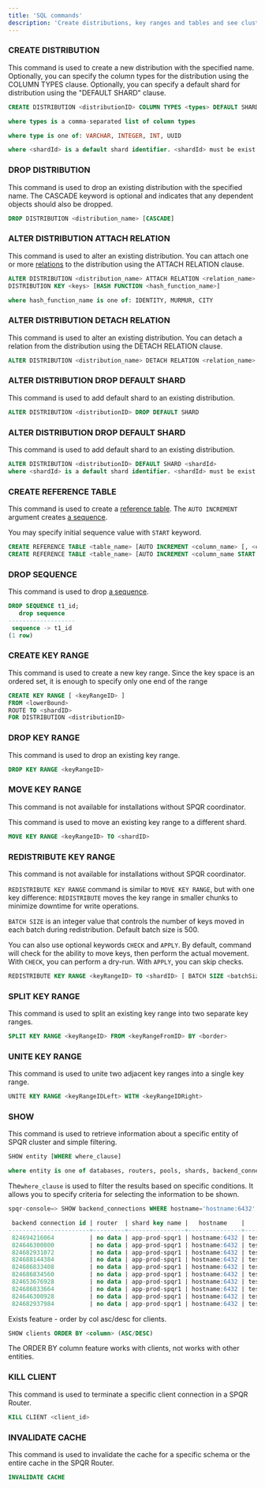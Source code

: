 ```yaml
---
title: 'SQL commands'
description: 'Create distributions, key ranges and tables and see cluster info'
---
```


### CREATE DISTRIBUTION

This command is used to create a new distribution with the specified name. Optionally, you can specify the column types for the distribution using the COLUMN TYPES clause. Optionally, you can specify a default shard for distribution using the "DEFAULT SHARD" clause.

```sql
CREATE DISTRIBUTION <distributionID> COLUMN TYPES <types> DEFAULT SHARD <shardId>

where types is a comma-separated list of column types

where type is one of: VARCHAR, INTEGER, INT, UUID

where <shardId> is a default shard identifier. <shardId> must be exist 
```

### DROP DISTRIBUTION

This command is used to drop an existing distribution with the specified name. The CASCADE keyword is optional and indicates that any dependent objects should also be dropped.

```sql
DROP DISTRIBUTION <distribution_name> [CASCADE]
```

### ALTER DISTRIBUTION ATTACH RELATION

This command is used to alter an existing distribution. You can attach one or more [relations](/sharding/sharded_tables) to the distribution using the ATTACH RELATION clause.

```sql
ALTER DISTRIBUTION <distribution_name> ATTACH RELATION <relation_name> [, <relation_name> ...] 
DISTRIBUTION KEY <keys> [HASH FUNCTION <hash_function_name>]

where hash_function_name is one of: IDENTITY, MURMUR, CITY
```

### ALTER DISTRIBUTION DETACH RELATION

This command is used to alter an existing distribution. You can detach a relation from the distribution using the DETACH RELATION clause.

```sql
ALTER DISTRIBUTION <distribution_name> DETACH RELATION <relation_name>
```

### ALTER DISTRIBUTION DROP DEFAULT SHARD
This command is used to add default shard to an existing distribution.

```sql
ALTER DISTRIBUTION <distributionID> DROP DEFAULT SHARD
```

### ALTER DISTRIBUTION DROP DEFAULT SHARD
This command is used to add default shard to an existing distribution.

```sql
ALTER DISTRIBUTION <distributionID> DEFAULT SHARD <shardId>
where <shardId> is a default shard identifier. <shardId> must be exist 
```

### CREATE REFERENCE TABLE

This command is used to create a [reference table](/sharding/reference_tables). The `AUTO INCREMENT` argument creates [a sequence](/sharding/reference_tables#sequences).

<Note>You may specify initial sequence value with `START` keyword.</Note>

```sql
CREATE REFERENCE TABLE <table_name> [AUTO INCREMENT <column_name> [, <column_name> ...] >]
CREATE REFERENCE TABLE <table_name> [AUTO INCREMENT <column_name START start_value> [, <column_name START start_value> ...] >]
```

### DROP SEQUENCE

This command is used to drop [a sequence](/sharding/reference_tables#sequences).

```sql
DROP SEQUENCE t1_id;
   drop sequence   
-------------------
 sequence -> t1_id
(1 row)
```

### CREATE KEY RANGE

This command is used to create a new key range. Since the key space is an ordered set, it is enough to specify only one end of the range

```sql
CREATE KEY RANGE [ <keyRangeID> ]
FROM <lowerBound>
ROUTE TO <shardID> 
FOR DISTRIBUTION <distributionID>
```

### DROP KEY RANGE

This command is used to drop an existing key range.

```sql
DROP KEY RANGE <keyRangeID>
```

### MOVE KEY RANGE

<Warning>This command is not available for installations without SPQR coordinator.</Warning>

This command is used to move an existing key range to a different shard.

```sql
MOVE KEY RANGE <keyRangeID> TO <shardID>
```

### REDISTRIBUTE KEY RANGE

<Warning>This command is not available for installations without SPQR coordinator.</Warning>

`REDISTRIBUTE KEY RANGE` command is similar to `MOVE KEY RANGE`, but with one key difference: `REDISTRIBUTE` moves the key range in smaller chunks to minimize downtime for write operations.

`BATCH SIZE` is an integer value that controls the number of keys moved in each batch during redistribution. Default batch size is 500.

You can also use optional keywords `CHECK` and `APPLY`. By default, command will check for the ability to move keys, then perform the actual movement. With `CHECK`, you can perform a dry-run.
With `APPLY`, you can skip checks.

```sql
REDISTRIBUTE KEY RANGE <keyRangeID> TO <shardID> [ BATCH SIZE <batchSize> ] [ CHECK | APPLY ];
```

### SPLIT KEY RANGE

This command is used to split an existing key range into two separate key ranges.

```sql
SPLIT KEY RANGE <keyRangeID> FROM <keyRangeFromID> BY <border>
```

### UNITE KEY RANGE

This command is used to unite two adjacent key ranges into a single key range.

```sql
UNITE KEY RANGE <keyRangeIDLeft> WITH <keyRangeIDRight>
```

### SHOW

This command is used to retrieve information about a specific entity of SPQR cluster and simple filtering.

```sql
SHOW entity [WHERE where_clause]

where entity is one of databases, routers, pools, shards, backend_connections, key_ranges, clients, status, distributions, version, relations, sequences, task_groups, prepared_statements:
```

The`where_clause` is used to filter the results based on specific conditions. It allows you to specify criteria for selecting the information to be shown.

```sql
spqr-console=> SHOW backend_connections WHERE hostname='hostname:6432'

 backend connection id | router  | shard key name |   hostname    |     user     | dbname | sync | tx_served | tx status
-----------------------+---------+----------------+---------------+--------------+--------+------+-----------+-----------
 824694216064          | no data | app-prod-spqr1 | hostname:6432 | test_app_app | testdb | 0    | 10102     | IDLE
 824646300800          | no data | app-prod-spqr1 | hostname:6432 | test_app_app | testdb | 0    | 7508      | IDLE
 824682931072          | no data | app-prod-spqr1 | hostname:6432 | test_app_app | testdb | 0    | 16623     | IDLE
 824688144384          | no data | app-prod-spqr1 | hostname:6432 | test_app_app | testdb | 0    | 10112     | IDLE
 824686833408          | no data | app-prod-spqr1 | hostname:6432 | test_app_app | testdb | 0    | 21080     | IDLE
 824686834560          | no data | app-prod-spqr1 | hostname:6432 | test_app_app | testdb | 0    | 21069     | IDLE
 824653676928          | no data | app-prod-spqr1 | hostname:6432 | test_app_app | testdb | 0    | 34227     | IDLE
 824686833664          | no data | app-prod-spqr1 | hostname:6432 | test_app_app | testdb | 0    | 21060     | IDLE
 824646300928          | no data | app-prod-spqr1 | hostname:6432 | test_app_app | testdb | 0    | 8003      | IDLE
 824682937984          | no data | app-prod-spqr1 | hostname:6432 | test_app_app | testdb | 0    | 7622      | IDLE
```

Exists feature - order by col asc/desc for clients.

```sql
SHOW clients ORDER BY <column> (ASC/DESC)
```

The ORDER BY column feature works with clients, not works with other entities.

### KILL CLIENT

This command is used to terminate a specific client connection in a SPQR Router.

```sql
KILL CLIENT <client_id>
```
### INVALIDATE CACHE

This command is used to invalidate the cache for a specific schema or the entire cache in the SPQR Router.

```sql
INVALIDATE CACHE
```
